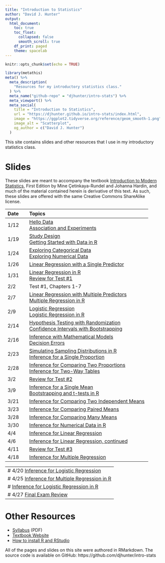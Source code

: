 ```yaml
---
title: "Introduction to Statistics"
author: "David J. Hunter"
output:
  html_document:
    toc: true
    toc_float:
      collapsed: false
      smooth_scroll: true
    df_print: paged
    theme: spacelab
---
```


```r
knitr::opts_chunk$set(echo = TRUE)
```

```r
library(metathis)
meta() %>%
  meta_description(
    "Resources for my introductory statistics class."
  ) %>%
  meta_name("github-repo" = "djhunter/intro-stats") %>%
  meta_viewport() %>%
  meta_social(
    title = "Introduction to Statistics",
    url = "https://djhunter.github.io/intro-stats/index.html",
    image = "https://ggplot2.tidyverse.org/reference/geom_smooth-1.png",
    image_alt = "Scatterplot",
    og_author = c("David J. Hunter")
  )
```

This site contains slides and other resources that I use in my introductory statistics class.

# Slides 

These slides are meant to accompany the textbook [Introduction to Modern Statistics](https://openintro-ims.netlify.app/), First Edition by Mine Çetinkaya-Rundel and Johanna Hardin, and much of the material contained herein is derivative of this text. As such, these slides are offered with the same Creative Commons ShareAlike license.

| Date | Topics |
|:---- |:-------------------------- |
| 1/12 | [Hello Data](slides/01-hellodata.html) <br> [Association and Experiments](slides/01b-association.html) |
| 1/19 | [Study Design](slides/02-studydesign.html) <br> [Getting Started with Data in R](slides/03-intro_data_R.html) |
| 1/24 | [Exploring Categorical Data](slides/04-catdata.html) <br> [Exploring Numerical Data](slides/05-numdata.html) |
| 1/26 | [Linear Regression with a Single Predictor](slides/07a-lin_regression.html) |
| 1/31 | [Linear Regression in R](slides/07b-linear_regression_R.html) <br> [Review for Test #1](slides/07c-test1review.html) |
| 2/2 | Test #1, Chapters 1-7 |
| 2/7 | [Linear Regression with Multiple Predictors](slides/08-multi_regression.html) <br> [Multiple Regression in R](slides/10-regression_R.html) |
| 2/9 | [Logistic Regression](slides/09-logit_regression.html) <br> [Logistic Regression in R](slides/09b-logit_reg_R.html) |
| 2/14 | [Hypothesis Testing with Randomization](slides/11-hypoth_random.html) <br> [Confidence Intervals with Bootstrapping](slides/12-bootstrap_ci.html) |
| 2/16 | [Inference with Mathematical Models](slides/13-math_models.html) <br> [Decision Errors](slides/14-decision_errors.html) |
| 2/23 | [Simulating Sampling Distributions in R](slides/15-samp_dist_R.html) <br> [Inference for a Single Proportion](slides/16-infer_1prop.html) |
| 2/28 | [Inference for Comparing Two Proportions](slides/17-infer_2prop.html) <br> [Inference for Two-Way Tables](slides/18-infer_chisquare.html) |
| 3/2 | [Review for Test #2](slides/18c-test2review.html) |
| 3/9 |  [Inference for a Single Mean](slides/19-infer_onemean.html) <br> [Bootstrapping and t-tests in R](slides/19b-onemean_R.html) |
| 3/21 | [Inference for Comparing Two Independent Means](slides/20-infer_twomean.html) |
| 3/23 | [Inference for Comparing Paired Means](slides/21-infer_pairedmean.html) |
| 3/28 | [Inference for Comparing Many Means](slides/22-infer_manymeans.html) |
| 3/30 | [Inference for Numerical Data in R](slides/23b-num_infer_R.html) |
| 4/4 | [Inference for Linear Regression](slides/24-infer_regression.html) |
| 4/6 | [Inference for Linear Regression, continued](slides/24-infer_regression.html)  |
| 4/11 | [Review for Test #3](slides/24c-test3review.html) |
| 4/18 |  [Inference for Multiple Regression](slides/25-infer_multiple.html) |

---
# 4/20 [Inference for Logistic Regression](slides/26-infer_logistic.html)
# 4/25 [Inference for Multiple Regression in R](slides/27-mariokart.html)
#  [Inference for Logistic Regression in R](slides/27b-nbarookies.html)
# 4/27 [Final Exam Review](slides/27c-test4review.html)
---

# Other Resources

- [Syllabus](syllabus/ma005hunterS23.pdf) (PDF)
- [Textbook Website](https://openintro-ims.netlify.app/)
- [How to install R and RStudio](slides/installRStudio.html)

All of the pages and slides on this site were authored in RMarkdown.  The source code is available on GitHub: https://github.com/djhunter/intro-stats

